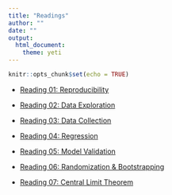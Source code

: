 ```yaml
---
title: "Readings"
author: ""
date: ""
output: 
  html_document:
    theme: yeti
---
```


```r
knitr::opts_chunk$set(echo = TRUE)
```

- [Reading 01: Reproducibility](https://www2.stat.duke.edu/courses/Spring19/sta199.001/reading/reading-01.html)

- [Reading 02: Data Exploration](https://www2.stat.duke.edu/courses/Spring19/sta199.001/reading/reading-02.html)

- [Reading 03: Data Collection](https://www2.stat.duke.edu/courses/Spring19/sta199.001/reading/reading-03.html)

- [Reading 04: Regression](https://www2.stat.duke.edu/courses/Spring19/sta199.001/reading/reading-04.html)

- [Reading 05: Model Validation ](https://www2.stat.duke.edu/courses/Spring19/sta199.001/reading/reading-05.html)

- [Reading 06: Randomization & Bootstrapping](https://www2.stat.duke.edu/courses/Spring19/sta199.001/reading/reading-06.html)

- [Reading 07: Central Limit Theorem](https://www2.stat.duke.edu/courses/Spring19/sta199.001/reading/reading-07.html)
